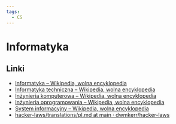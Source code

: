```yaml
---
tags:
  - CS
---
```


# Informatyka

## Linki

- [Informatyka – Wikipedia, wolna encyklopedia](https://pl.wikipedia.org/wiki/Informatyka)
- [Informatyka techniczna – Wikipedia, wolna encyklopedia](https://pl.wikipedia.org/wiki/Informatyka_techniczna)
- [Inżynieria komputerowa – Wikipedia, wolna encyklopedia](https://pl.wikipedia.org/wiki/In%C5%BCynieria_komputerowa)
- [Inżynieria oprogramowania – Wikipedia, wolna encyklopedia](https://pl.wikipedia.org/wiki/In%C5%BCynieria_oprogramowania)
- [System informacyjny – Wikipedia, wolna encyklopedia](https://pl.wikipedia.org/wiki/System_informacyjny)
- [hacker-laws/translations/pl.md at main · dwmkerr/hacker-laws](https://github.com/dwmkerr/hacker-laws/blob/main/translations/pl.md)

